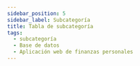 ```yaml
---
sidebar_position: 5
sidebar_label: Subcategoría
title: Tabla de subcategoría
tags:
  - subcategoría
  - Base de datos
  - Aplicación web de finanzas personales
---
```



<Title nameTable="subcategories" />

Una <SpanYellow>subcategoría</SpanYellow> representa
un <SpanYellow>elemento</SpanYellow> mas <SpanYellow>especifico</SpanYellow>,
que forma parte de una <SpanYellow>categoría</SpanYellow> global.

## Columnas

<Field field="id" types="INT" isUnique isPrimaryKey comments="Clave primario" />

<Field field="category_id" types="INT" isForeignKey comments="Clave foráneo" />

<Field field="user_id" types="INT" isForeignKey comments="Clave foráneo" />

<Field
  field="description"
  types="VARCHAR(255)"
  isUnique
  comments="Nombre de la subcuenta."
/>

<Field
  field="created_date"
  types="TIMESTAMP"
  comments="Información de auditoria, Fecha de creación del registro."
/>

<Field
  field="updated_date"
  isNull
  types="TIMESTAMP"
  comments="Información de auditoria, Fecha de actualización del registro."
/>

<Field
  field="deleted_date"
  isNull
  types="TIMESTAMP"
  comments="Información de auditoria, Fecha de eliminación del registro."
/>

## Indexes

<Index indexName="pkSubcategory" isPrimaryKey />

<Index indexName="ukSubcategory" isUnique fieldName="description" />

## Relaciones

<Relationship
  table="subcategories"
  cardinality="➡1:N➡"
  foreign="users"
  constraint=""
  relationship="1:N"
  field_id="id"
/>

<Relationship
  table="subcategories"
  cardinality="〰1:1〰"
  foreign="ingresses"
  constraint=""
  relationship="1:1"
  field_id="subcategory_id"
/>

<Relationship
  table="subcategories"
  cardinality="〰1:1〰"
  foreign="egresses"
  constraint=""
  relationship="1:1"
  field_id="subcategory_id"
/>

<Relationship
  table="subcategories"
  cardinality="➡1:N➡"
  foreign="categories"
  constraint="fkSubcategoryCategory"
  relationship="1:N"
  field_id="id"
/>
